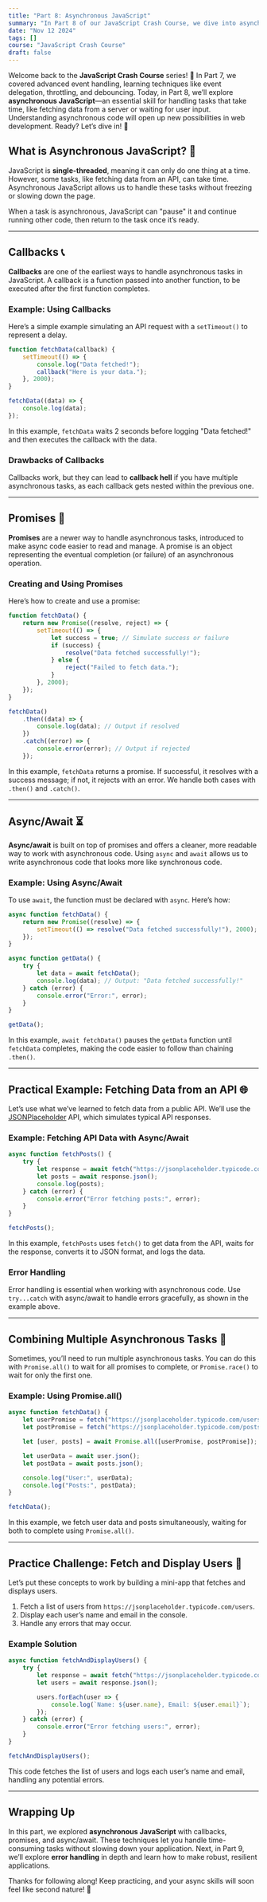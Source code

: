 ```yaml
---
title: "Part 8: Asynchronous JavaScript"
summary: "In Part 8 of our JavaScript Crash Course, we dive into asynchronous JavaScript, covering callbacks, promises, and async/await to handle tasks that take time to complete."
date: "Nov 12 2024"
tags: []
course: "JavaScript Crash Course"
draft: false
---
```


Welcome back to the **JavaScript Crash Course** series! 🎉 In Part 7, we covered advanced event handling, learning techniques like event delegation, throttling, and debouncing. Today, in Part 8, we’ll explore **asynchronous JavaScript**—an essential skill for handling tasks that take time, like fetching data from a server or waiting for user input. Understanding asynchronous code will open up new possibilities in web development. Ready? Let’s dive in! 🚀

## What is Asynchronous JavaScript? 🤔

JavaScript is **single-threaded**, meaning it can only do one thing at a time. However, some tasks, like fetching data from an API, can take time. Asynchronous JavaScript allows us to handle these tasks without freezing or slowing down the page.

When a task is asynchronous, JavaScript can "pause" it and continue running other code, then return to the task once it’s ready.

---

## Callbacks 📞

**Callbacks** are one of the earliest ways to handle asynchronous tasks in JavaScript. A callback is a function passed into another function, to be executed after the first function completes.

### Example: Using Callbacks

Here’s a simple example simulating an API request with a `setTimeout()` to represent a delay.

```javascript
function fetchData(callback) {
    setTimeout(() => {
        console.log("Data fetched!");
        callback("Here is your data.");
    }, 2000);
}

fetchData((data) => {
    console.log(data);
});
```

In this example, `fetchData` waits 2 seconds before logging "Data fetched!" and then executes the callback with the data.

### Drawbacks of Callbacks

Callbacks work, but they can lead to **callback hell** if you have multiple asynchronous tasks, as each callback gets nested within the previous one.

---

## Promises 📝

**Promises** are a newer way to handle asynchronous tasks, introduced to make async code easier to read and manage. A promise is an object representing the eventual completion (or failure) of an asynchronous operation.

### Creating and Using Promises

Here’s how to create and use a promise:

```javascript
function fetchData() {
    return new Promise((resolve, reject) => {
        setTimeout(() => {
            let success = true; // Simulate success or failure
            if (success) {
                resolve("Data fetched successfully!");
            } else {
                reject("Failed to fetch data.");
            }
        }, 2000);
    });
}

fetchData()
    .then((data) => {
        console.log(data); // Output if resolved
    })
    .catch((error) => {
        console.error(error); // Output if rejected
    });
```

In this example, `fetchData` returns a promise. If successful, it resolves with a success message; if not, it rejects with an error. We handle both cases with `.then()` and `.catch()`.

---

## Async/Await ⏳

**Async/await** is built on top of promises and offers a cleaner, more readable way to work with asynchronous code. Using `async` and `await` allows us to write asynchronous code that looks more like synchronous code.

### Example: Using Async/Await

To use `await`, the function must be declared with `async`. Here’s how:

```javascript
async function fetchData() {
    return new Promise((resolve) => {
        setTimeout(() => resolve("Data fetched successfully!"), 2000);
    });
}

async function getData() {
    try {
        let data = await fetchData();
        console.log(data); // Output: "Data fetched successfully!"
    } catch (error) {
        console.error("Error:", error);
    }
}

getData();
```

In this example, `await fetchData()` pauses the `getData` function until `fetchData` completes, making the code easier to follow than chaining `.then()`.

---

## Practical Example: Fetching Data from an API 🌐

Let’s use what we’ve learned to fetch data from a public API. We’ll use the [JSONPlaceholder](https://jsonplaceholder.typicode.com/) API, which simulates typical API responses.

### Example: Fetching API Data with Async/Await

```javascript
async function fetchPosts() {
    try {
        let response = await fetch("https://jsonplaceholder.typicode.com/posts");
        let posts = await response.json();
        console.log(posts);
    } catch (error) {
        console.error("Error fetching posts:", error);
    }
}

fetchPosts();
```

In this example, `fetchPosts` uses `fetch()` to get data from the API, waits for the response, converts it to JSON format, and logs the data.

### Error Handling

Error handling is essential when working with asynchronous code. Use `try...catch` with async/await to handle errors gracefully, as shown in the example above.

---

## Combining Multiple Asynchronous Tasks 🧩

Sometimes, you’ll need to run multiple asynchronous tasks. You can do this with `Promise.all()` to wait for all promises to complete, or `Promise.race()` to wait for only the first one.

### Example: Using Promise.all()

```javascript
async function fetchData() {
    let userPromise = fetch("https://jsonplaceholder.typicode.com/users/1");
    let postPromise = fetch("https://jsonplaceholder.typicode.com/posts?userId=1");

    let [user, posts] = await Promise.all([userPromise, postPromise]);

    let userData = await user.json();
    let postData = await posts.json();

    console.log("User:", userData);
    console.log("Posts:", postData);
}

fetchData();
```

In this example, we fetch user data and posts simultaneously, waiting for both to complete using `Promise.all()`.

---

## Practice Challenge: Fetch and Display Users 🎲

Let’s put these concepts to work by building a mini-app that fetches and displays users.

1. Fetch a list of users from `https://jsonplaceholder.typicode.com/users`.
2. Display each user’s name and email in the console.
3. Handle any errors that may occur.

### Example Solution

```javascript
async function fetchAndDisplayUsers() {
    try {
        let response = await fetch("https://jsonplaceholder.typicode.com/users");
        let users = await response.json();

        users.forEach(user => {
            console.log(`Name: ${user.name}, Email: ${user.email}`);
        });
    } catch (error) {
        console.error("Error fetching users:", error);
    }
}

fetchAndDisplayUsers();
```

This code fetches the list of users and logs each user’s name and email, handling any potential errors.

---

## Wrapping Up

In this part, we explored **asynchronous JavaScript** with callbacks, promises, and async/await. These techniques let you handle time-consuming tasks without slowing down your application. Next, in Part 9, we’ll explore **error handling** in depth and learn how to make robust, resilient applications.

Thanks for following along! Keep practicing, and your async skills will soon feel like second nature! 🎉